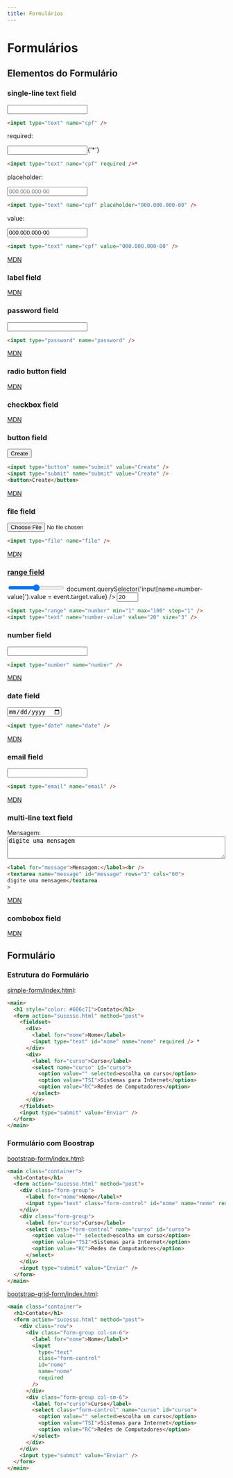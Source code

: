 ```yaml
---
title: Formulários
---
```



# Formulários

## Elementos do Formulário

### single-line text field

<HtmlPreview>
  <input type="text" name="cpf" />
</HtmlPreview>

```html
<input type="text" name="cpf" />
```

required:

<HtmlPreview>
  <form>
    <input type="text" name="cpf" required />{'*'}
  </form>
</HtmlPreview>

```html
<input type="text" name="cpf" required />*
```

placeholder:

<HtmlPreview>
  <input type="text" name="cpf" placeholder="000.000.000-00" />
</HtmlPreview>

```html
<input type="text" name="cpf" placeholder="000.000.000-00" />
```

value:

<HtmlPreview>
  <input type="text" name="cpf" value="000.000.000-00" />
</HtmlPreview>

```html
<input type="text" name="cpf" value="000.000.000-00" />
```

[MDN](https://developer.mozilla.org/en-US/docs/Web/HTML/Element/input/text)

### label field

<HtmlPreview src="/codes/css/form/elements/label.html" />
<CodePreview src="/codes/css/form/elements/label.html" lang="html" />

[MDN](https://developer.mozilla.org/en-US/docs/Web/HTML/Element/label)

### password field

<HtmlPreview>
  <input type="password" name="password" />
</HtmlPreview>

```html
<input type="password" name="password" />
```

[MDN](https://developer.mozilla.org/en-US/docs/Web/HTML/Element/input/password)

### radio button field

<HtmlPreview src="/codes/css/form/elements/radioButton.html" />
<CodePreview src="/codes/css/form/elements/radioButton.html" lang="html" />

<HtmlPreview src="/codes/css/form/elements/radioButtonGroup.html" />
<CodePreview src="/codes/css/form/elements/radioButtonGroup.html" lang="html" />

[MDN](https://developer.mozilla.org/en-US/docs/Web/HTML/Element/input/radio)

### checkbox field

<HtmlPreview src="/codes/css/form/elements/checkbox.html" />
<CodePreview src="/codes/css/form/elements/checkbox.html" lang="html" />

<HtmlPreview src="/codes/css/form/elements/checkboxGroup.html" />
<CodePreview src="/codes/css/form/elements/checkboxGroup.html" lang="html" />

[MDN](https://developer.mozilla.org/en-US/docs/Web/HTML/Element/input/checkbox)

### button field

<HtmlPreview>
  <button class="border border-slate-400 bg-gray-100 rounded px-2">Create</button>
</HtmlPreview>

```html
<input type="button" name="submit" value="Create" />
<input type="submit" name="submit" value="Create" />
<button>Create</button>
```

[MDN](https://developer.mozilla.org/en-US/docs/Web/HTML/Element/input/button)

### file field

<HtmlPreview>
  <input type="file" name="file" />
</HtmlPreview>

```html
<input type="file" name="file" />
```

[MDN](https://developer.mozilla.org/en-US/docs/Web/HTML/Element/input/file)

### [range field](https://developer.mozilla.org/en-US/docs/Web/HTML/Element/input/range)

<HtmlPreview>
  <input type="range" name="number" min="1" max="99" step="1" onInput={(event) => document.querySelector('input[name=number-value]').value = event.target.value} />
  <input type="text" name="number-value" value="20" size="3" />
</HtmlPreview>

```html
<input type="range" name="number" min="1" max="100" step="1" />
<input type="text" name="number-value" value="20" size="3" />
```

### number field

<HtmlPreview>
  <form>
    <input type="number" name="number" />
  </form>
</HtmlPreview>

```html
<input type="number" name="number" />
```

[MDN](https://developer.mozilla.org/en-US/docs/Web/HTML/Element/input/number)

### date field

<HtmlPreview>
  <form>
    <input type="date" name="date" />
  </form>
</HtmlPreview>

```html
<input type="date" name="date" />
```

[MDN](https://developer.mozilla.org/en-US/docs/Web/HTML/Element/input/date)

### email field

<HtmlPreview>
  <form>
    <input type="email" name="email" />
  </form>
</HtmlPreview>

```html
<input type="email" name="email" />
```

[MDN](https://developer.mozilla.org/en-US/docs/Web/HTML/Element/input/email)

### multi-line text field

<HtmlPreview>
  <label for="message">Mensagem:</label><br />
  <textarea name="message" id="message" rows="3" cols="60">digite uma mensagem</textarea>
</HtmlPreview>

```html
<label for="message">Mensagem:</label><br />
<textarea name="message" id="message" rows="3" cols="60">
digite uma mensagem</textarea
>
```

[MDN](https://developer.mozilla.org/en-US/docs/Web/HTML/Element/textarea)

### combobox field

<HtmlPreview src="/codes/css/form/elements/select.html" />
<CodePreview src="/codes/css/form/elements/select.html" lang="html" />

[MDN](https://developer.mozilla.org/en-US/docs/Web/HTML/Element/select)

## Formulário

### Estrutura do Formulário

[simple-form/index.html](/codes/form/simple-form/index.html):

<HtmlPreview src="/codes/css/form/simple-form/index.html" />

```html
<main>
  <h1 style="color: #606c71">Contato</h1>
  <form action="sucesso.html" method="post">
    <fieldset>
      <div>
        <label for="nome">Nome</label>
        <input type="text" id="nome" name="nome" required /> *
      </div>
      <div>
        <label for="curso">Curso</label>
        <select name="curso" id="curso">
          <option value="" selected>escolha um curso</option>
          <option value="TSI">Sistemas para Internet</option>
          <option value="RC">Redes de Computadores</option>
        </select>
      </div>
    </fieldset>
    <input type="submit" value="Enviar" />
  </form>
</main>
```

### Formulário com Boostrap

[bootstrap-form/index.html](/codes/form/bootstrap-form/index.html):

<HtmlPreview src="/codes/css/form/bootstrap-form/index.html" />

```html
<main class="container">
  <h1>Contato</h1>
  <form action="sucesso.html" method="post">
    <div class="form-group">
      <label for="nome">Nome</label>*
      <input type="text" class="form-control" id="nome" name="nome" required />
    </div>
    <div class="form-group">
      <label for="curso">Curso</label>
      <select class="form-control" name="curso" id="curso">
        <option value="" selected>escolha um curso</option>
        <option value="TSI">Sistemas para Internet</option>
        <option value="RC">Redes de Computadores</option>
      </select>
    </div>
    <input type="submit" value="Enviar" />
  </form>
</main>
```

[bootstrap-grid-form/index.html](/codes/form/bootstrap-grid-form/index.html):

<HtmlPreview src="/codes/css/form/bootstrap-grid-form/index.html" />

```html
<main class="container">
  <h1>Contato</h1>
  <form action="sucesso.html" method="post">
    <div class="row">
      <div class="form-group col-sm-6">
        <label for="nome">Nome</label>*
        <input
          type="text"
          class="form-control"
          id="nome"
          name="nome"
          required
        />
      </div>
      <div class="form-group col-sm-6">
        <label for="curso">Curso</label>
        <select class="form-control" name="curso" id="curso">
          <option value="" selected>escolha um curso</option>
          <option value="TSI">Sistemas para Internet</option>
          <option value="RC">Redes de Computadores</option>
        </select>
      </div>
    </div>
    <input type="submit" value="Enviar" />
  </form>
</main>
```

